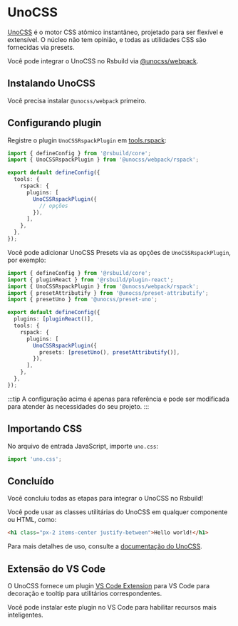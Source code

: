 # UnoCSS

[UnoCSS](https://unocss.dev/) é o motor CSS atômico instantâneo, projetado para ser flexível e extensível. O núcleo não tem opinião, e todas as utilidades CSS são fornecidas via presets.

Você pode integrar o UnoCSS no Rsbuild via [@unocss/webpack](https://npmjs.com/package/@unocss/webpack).

## Instalando UnoCSS

Você precisa instalar `@unocss/webpack` primeiro.


<PackageManagerTabs command="add @unocss/webpack -D" />

## Configurando plugin

Registre o plugin `UnoCSSRspackPlugin` em [tools.rspack](/config/tools/rspack):

```ts title="rsbuild.config.ts"
import { defineConfig } from '@rsbuild/core';
import { UnoCSSRspackPlugin } from '@unocss/webpack/rspack';

export default defineConfig({
  tools: {
    rspack: {
      plugins: [
        UnoCSSRspackPlugin({
          // opções
        }),
      ],
    },
  },
});
```

Você pode adicionar UnoCSS Presets via as opções de `UnoCSSRspackPlugin`, por exemplo:

```ts title="rsbuild.config.ts"
import { defineConfig } from '@rsbuild/core';
import { pluginReact } from '@rsbuild/plugin-react';
import { UnoCSSRspackPlugin } from '@unocss/webpack/rspack';
import { presetAttributify } from '@unocss/preset-attributify';
import { presetUno } from '@unocss/preset-uno';

export default defineConfig({
  plugins: [pluginReact()],
  tools: {
    rspack: {
      plugins: [
        UnoCSSRspackPlugin({
          presets: [presetUno(), presetAttributify()],
        }),
      ],
    },
  },
});
```

:::tip
A configuração acima é apenas para referência e pode ser modificada para atender às necessidades do seu projeto.
:::

## Importando CSS

No arquivo de entrada JavaScript, importe `uno.css`:

```js title="main.js"
import 'uno.css';
```

## Concluído

Você concluiu todas as etapas para integrar o UnoCSS no Rsbuild!

Você pode usar as classes utilitárias do UnoCSS em qualquer componente ou HTML, como:

```html
<h1 class="px-2 items-center justify-between">Hello world!</h1>
```

Para mais detalhes de uso, consulte a [documentação do UnoCSS](https://unocss.dev/).

## Extensão do VS Code

O UnoCSS fornece um plugin [VS Code Extension](https://unocss.dev/integrations/vscode) para VS Code para decoração e tooltip para utilitários correspondentes.

Você pode instalar este plugin no VS Code para habilitar recursos mais inteligentes.
